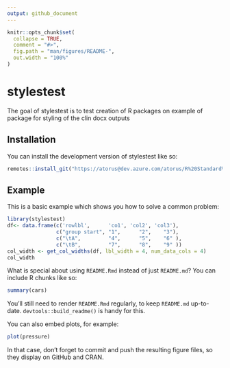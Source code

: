 ```yaml
---
output: github_document
---
```


<!-- README.md is generated from README.Rmd. Please edit that file -->

```r
knitr::opts_chunk$set(
  collapse = TRUE,
  comment = "#>",
  fig.path = "man/figures/README-",
  out.width = "100%"
)
```

# stylestest

<!-- badges: start -->
<!-- badges: end -->

The goal of stylestest is to test creation of R packages on example of  package 
for styling of the clin docx outputs

## Installation

You can install the development version of stylestest like so:

``` r
remotes::install_git("https://atorus@dev.azure.com/atorus/R%20Standard%20Tables%20Styling/_git/R%20Standard%20Tables%20Styling", git = "external")
```

## Example

This is a basic example which shows you how to solve a common problem:

```r
library(stylestest)
df<- data.frame(c('rowlbl',      'co1', 'col2', 'col3'),
                c("group start", "1",      "2",    "3"),
                c("\tA",         "4",      "5",    "6" ),
                c("\tB",         "7",      "8",    "9" ))
col_width <- get_col_widths(df, lbl_width = 4, num_data_cols = 4)
col_width
```

What is special about using `README.Rmd` instead of just `README.md`? You can include R chunks like so:

```r
summary(cars)
```

You'll still need to render `README.Rmd` regularly, to keep `README.md` up-to-date. `devtools::build_readme()` is handy for this.

You can also embed plots, for example:

```r
plot(pressure)
```

In that case, don't forget to commit and push the resulting figure files, so they display on GitHub and CRAN.
